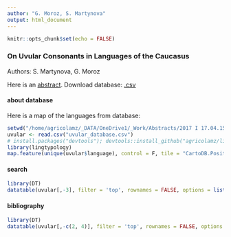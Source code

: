 ```yaml
---
author: "G. Moroz, S. Martynova"
output: html_document
---
```


```r
knitr::opts_chunk$set(echo = FALSE)
```

###  On Uvular Consonants in Languages of the Caucasus {.tabset .tabset-fade .tabset-pills}
Authors: S. Martynova, G. Moroz

Here is an [abstract](https://www.overleaf.com/7958421gcxnsztnxdqn). Download database: [.csv](https://raw.githubusercontent.com/agricolamz/uvular_database/master/uvular_database.csv)

#### about database
Here is a map of the languages from database:
```r
setwd("/home/agricolamz/_DATA/OneDrive1/_Work/Abstracts/2017 I 17.04.15-19 Uvulars Paris")
uvular <- read.csv("uvular_database.csv")
# install.packages("devtools"); devtools::install_github("agricolamz/lingtypology", dependencies = TRUE)
library(lingtypology)
map.feature(unique(uvular$language), control = F, tile = "CartoDB.Positron")
```

#### search
```r
library(DT)
datatable(uvular[,-3], filter = 'top', rownames = FALSE, options = list(pageLength = 20, dom = 'tip'), escape = FALSE)
```

#### bibliography
```r
library(DT)
datatable(uvular[,-c(2, 4)], filter = 'top', rownames = FALSE, options = list(pageLength = 20, autoWidth = FALSE), escape = FALSE)
```
